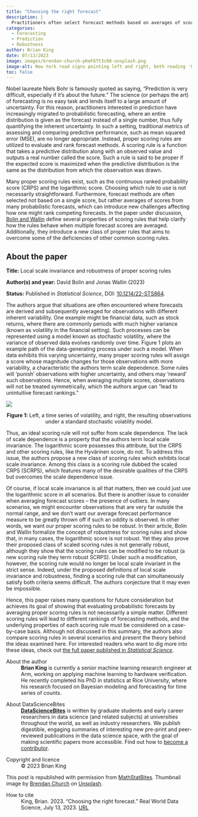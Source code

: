 ```yaml
---
title: "Choosing the right forecast"
description: |
  Practitioners often select forecast methods based on averages of scores from many probabilistic forecasts. But this is not without its difficulties. A recent paper by Bolin and Wallin defines several properties of scoring rules that help clarify how the rules behave when multiple forecast scores are averaged. Brian King shares his key takeaways.    
categories:
  - Forecasting
  - Prediction
  - Robustness
author: Brian King
date: 07/13/2023
image: images/brendan-church-pKeF6Tt3c08-unsplash.png
image-alt: New York road signs pointing left and right, both reading 'One Way'.
toc: false
---
```

Nobel laureate Niels Bohr is famously quoted as saying, “Prediction is very difficult, especially if it’s about the future.” The science (or perhaps the art) of forecasting is no easy task and lends itself to a large amount of uncertainty. For this reason, practitioners interested in prediction have increasingly migrated to probabilistic forecasting, where an entire distribution is given as the forecast instead of a single number, thus fully quantifying the inherent uncertainty. In such a setting, traditional metrics of assessing and comparing predictive performance, such as mean squared error (MSE), are no longer appropriate. Instead, proper scoring rules are utilized to evaluate and rank forecast methods. A scoring rule is a function that takes a predictive distribution along with an observed value and outputs a real number called the score. Such a rule is said to be proper if the expected score is maximized when the predictive distribution is the same as the distribution from which the observation was drawn.

Many proper scoring rules exist, such as the continuous ranked probability score (CRPS) and the logarithmic score. Choosing which rule to use is not necessarily straightforward. Furthermore, forecast methods are often selected not based on a single score, but rather averages of scores from many probabilistic forecasts, which can introduce new challenges affecting how one might rank competing forecasts. In the paper under discussion, [Bolin and Wallin](https://projecteuclid.org/journals/statistical-science/volume-38/issue-1/Local-scale-invariance-and-robustness-of-proper-scoring-rules/10.1214/22-STS864.short) define several properties of scoring rules that help clarify how the rules behave when multiple forecast scores are averaged. Additionally, they introduce a new class of proper rules that aims to overcome some of the deficiencies of other common scoring rules.

:::{.callout-note style="margin-top: 0rem;"  collapse="false"}
## About the paper

**Title:** Local scale invariance and robustness of proper scoring rules

**Author(s) and year:** David Bolin and Jonas Wallin (2023)

**Status:** Published in *Statistical Science*, DOI: [10.1214/22-STS864](https://projecteuclid.org/journals/statistical-science/volume-38/issue-1/Local-scale-invariance-and-robustness-of-proper-scoring-rules/10.1214/22-STS864.short). 
:::

The authors argue that situations are often encountered where forecasts are derived and subsequently averaged for observations with different inherent variability. One example might be financial data, such as stock returns, where there are commonly periods with much higher variance (known as volatility in the financial setting). Such processes can be represented using a model known as stochastic volatility, where the variance of observed data evolves randomly over time. Figure 1 plots an example path of the data-generating process under such a model. When data exhibits this varying uncertainty, many proper scoring rules will assign a score whose magnitude changes for those observations with more variability, a characteristic the authors term scale dependence. Some rules will ‘punish’ observations with higher uncertainty, and others may ‘reward’ such observations. Hence, when averaging multiple scores, observations will not be treated symmetrically, which the authors argue can “lead to unintuitive forecast rankings.”

![](images/fig1.png){fig-align="center" fig-alt="Left panel of figure shows a time series of volatility, rendered as a line chart. Right panel shows the resulting observations under a standard stochastic volatility model, in scatter plot form."}

::: {.figure-caption style="text-align: center;"}
**Figure 1:** Left, a time series of volatility, and right, the resulting observations under a standard stochastic volatility model.
:::

Thus, an ideal scoring rule will not suffer from scale dependence. The lack of scale dependence is a property that the authors term local scale invariance. The logarithmic score possesses this attribute, but the CRPS and other scoring rules, like the Hyvärinen score, do not. To address this issue, the authors propose a new class of scoring rules which exhibits local scale invariance. Among this class is a scoring rule dubbed the scaled CRPS (SCRPS), which features many of the desirable qualities of the CRPS but overcomes the scale dependence issue. 

Of course, if local scale invariance is all that matters, then we could just use the logarithmic score in all scenarios. But there is another issue to consider when averaging forecast scores -- the presence of outliers. In many scenarios, we might encounter observations that are very far outside the normal range, and we don’t want our average forecast performance measure to be greatly thrown off if such an oddity is observed. In other words, we want our proper scoring rules to be robust. In their article, Bolin and Wallin formalize the concept of robustness for scoring rules and show that, in many cases, the logarithmic score is not robust. Yet they also prove their proposed class of scaled scoring rules is not generally robust, although they show that the scoring rules can be modified to be robust (a new scoring rule they term robust SCRPS). Under such a modification, however, the scoring rule would no longer be local scale invariant in the strict sense. Indeed, under the proposed definitions of local scale invariance and robustness, finding a scoring rule that can simultaneously satisfy both criteria seems difficult. The authors conjecture that it may even be impossible.

Hence, this paper raises many questions for future consideration but achieves its goal of showing that evaluating probabilistic forecasts by averaging proper scoring rules is not necessarily a simple matter. Different scoring rules will lead to different rankings of forecasting methods, and the underlying properties of each scoring rule must be considered on a case-by-case basis. Although not discussed in this summary, the authors also compare scoring rules in several scenarios and present the theory behind the ideas examined here. For interested readers who want to dig more into these ideas, check out [the full paper published in *Statistical Science*](https://projecteuclid.org/journals/statistical-science/volume-38/issue-1/Local-scale-invariance-and-robustness-of-proper-scoring-rules/10.1214/22-STS864.short).

::: {.further-info}
::: grid
::: {.g-col-12 .g-col-md-6}
About the author
: **Brian King** is currently a senior machine learning research engineer at Arm, working on applying machine learning to hardware verification. He recently completed his PhD in statistics at Rice University, where his research focused on Bayesian modeling and forecasting for time series of counts.
:::

::: {.g-col-12 .g-col-md-6}
About DataScienceBites
: [**DataScienceBites**](/ideas/datasciencebites/index.qmd) is written by graduate students and early career researchers in data science (and related subjects) at universities throughout the world, as well as industry researchers. We publish digestible, engaging summaries of interesting new pre-print and peer-reviewed publications in the data science space, with the goal of making scientific papers more accessible. Find out how to [become a contributor](/contributor-docs/datasciencebites.qmd).
:::

::: {.g-col-12 .g-col-md-6}
Copyright and licence
: &copy; 2023 Brian King

This post is republished with permission from [MathStatBites](https://mathstatbites.org/choosing-the-right-forecast/). Thumbnail image by <a href="https://unsplash.com/@bdchu614?utm_source=unsplash&utm_medium=referral&utm_content=creditCopyText">Brendan Church</a> on <a href="https://unsplash.com/photos/pKeF6Tt3c08?utm_source=unsplash&utm_medium=referral&utm_content=creditCopyText">Unsplash</a>.
  
:::

::: {.g-col-12 .g-col-md-6}
How to cite
: King, Brian. 2023. "Choosing the right forecast." Real World Data Science, July 13, 2023. [URL](https://realworlddatascience.net/ideas/datasciencebites/posts/2023/07/13/choosing-right-forecast.html)
:::
:::
:::